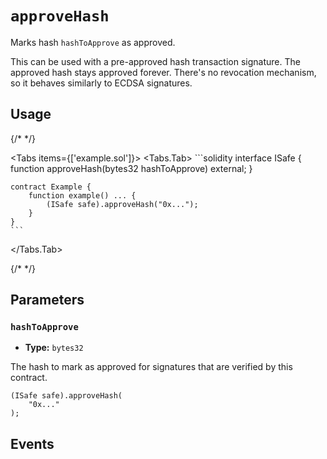 
# `approveHash`

Marks hash `hashToApprove` as approved.

<Callout type='info'>
  This can be used with a pre-approved hash transaction signature.
</Callout>

<Callout type='warning'>
  The approved hash stays approved forever. There's no revocation mechanism, so
  it behaves similarly to ECDSA signatures.
</Callout>

## Usage

{/* <!-- vale off --> */}

<Tabs items={['example.sol']}>
  <Tabs.Tab>
    ```solidity
    interface ISafe {
        function approveHash(bytes32 hashToApprove) external;
    }

    contract Example {
        function example() ... {
            (ISafe safe).approveHash("0x...");
        }
    }
    ```

  </Tabs.Tab>
</Tabs>

{/* <!-- vale on --> */}

## Parameters

### `hashToApprove`

- **Type:** `bytes32`

The hash to mark as approved for signatures that are verified by this contract.

```solidity focus=2
(ISafe safe).approveHash(
    "0x..."
);
```

## Events

<ApproveHash />
